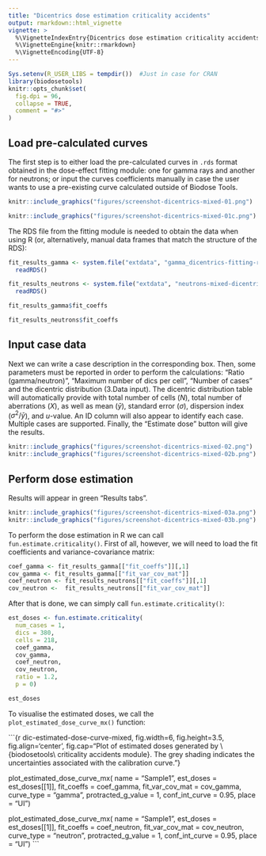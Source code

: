 ```yaml
---
title: "Dicentrics dose estimation criticality accidents"
output: rmarkdown::html_vignette
vignette: >
  %\VignetteIndexEntry{Dicentrics dose estimation criticality accidents}
  %\VignetteEngine{knitr::rmarkdown}
  %\VignetteEncoding{UTF-8}
---
```


```r
Sys.setenv(R_USER_LIBS = tempdir())  #Just in case for CRAN
library(biodosetools)
knitr::opts_chunk$set(
  fig.dpi = 96,
  collapse = TRUE,
  comment = "#>"
)
```

## Load pre-calculated curves

The first step is to either load the pre-calculated curves in `.rds` format obtained in the dose-effect fitting module: one for gamma rays and another for neutrons; or input the curves coefficients manually in case the user wants to use a pre-existing curve calculated outside of Biodose Tools. 

```r
knitr::include_graphics("figures/screenshot-dicentrics-mixed-01.png")
```

```r
knitr::include_graphics("figures/screenshot-dicentrics-mixed-01c.png")
```

The RDS file from the fitting module is needed to obtain the data when using R (or, alternatively, manual data frames that match the structure of the RDS):

```r

fit_results_gamma <- system.file("extdata", "gamma_dicentrics-fitting-results.rds", package = "biodosetools") %>%
  readRDS()

fit_results_neutrons <- system.file("extdata", "neutrons-mixed-dicentrics-fitting-results.rds", package = "biodosetools") %>%
  readRDS()
```

```r
fit_results_gamma$fit_coeffs

fit_results_neutrons$fit_coeffs
```

## Input case data

Next we can write a case description in the corresponding box. Then, some parameters must be reported in order to perform the calculations: "Ratio (gamma/neutron)", "Maximum number of dics per cell", "Number of cases" and the dicentric distribution (3.Data input). The dicentric distribution table will automatically provide with total number of cells ($N$), total number of aberrations ($X$), as well as mean ($\bar{y}$), standard error ($\sigma$), dispersion index ($\sigma^{2}/\bar{y}$), and $u$-value. An ID column will also appear to identify each case. Multiple cases are supported. Finally, the "Estimate dose" button will give the results.

```r
knitr::include_graphics("figures/screenshot-dicentrics-mixed-02.png")
knitr::include_graphics("figures/screenshot-dicentrics-mixed-02b.png")
```

## Perform dose estimation
Results will appear in green "Results tabs".

```r
knitr::include_graphics("figures/screenshot-dicentrics-mixed-03a.png")
knitr::include_graphics("figures/screenshot-dicentrics-mixed-03b.png")
```

To perform the dose estimation in R we can call `fun.estimate.criticality()`. First of all, however, we will need to load the fit coefficients and variance-covariance matrix:

```r

coef_gamma <- fit_results_gamma[["fit_coeffs"]][,1]
cov_gamma <- fit_results_gamma[["fit_var_cov_mat"]]
coef_neutron <- fit_results_neutrons[["fit_coeffs"]][,1]
cov_neutron <-  fit_results_neutrons[["fit_var_cov_mat"]]

```

After that is done, we can simply call `fun.estimate.criticality()`:

```r
est_doses <- fun.estimate.criticality(
  num_cases = 1,
  dics = 380, 
  cells = 218, 
  coef_gamma, 
  cov_gamma, 
  coef_neutron, 
  cov_neutron, 
  ratio = 1.2, 
  p = 0)

```


```r
est_doses
```

To visualise the estimated doses, we call the `plot_estimated_dose_curve_mx()` function:

```{r dic-estimated-dose-curve-mixed, fig.width=6, fig.height=3.5, fig.align='center', fig.cap="Plot of estimated doses generated by \\{biodosetools\\ criticality accidents module}. The grey shading indicates the uncertainties associated with the calibration curve."}

plot_estimated_dose_curve_mx(
  name = "Sample1", 
  est_doses = est_doses[[1]], 
  fit_coeffs = coef_gamma, 
  fit_var_cov_mat = cov_gamma,
  curve_type = "gamma",
  protracted_g_value = 1,
  conf_int_curve = 0.95, 
  place = "UI")
  

plot_estimated_dose_curve_mx(
  name = "Sample1", 
  est_doses = est_doses[[1]], 
  fit_coeffs = coef_neutron, 
  fit_var_cov_mat = cov_neutron,
  curve_type = "neutron",
  protracted_g_value = 1,
  conf_int_curve = 0.95, 
  place = "UI")
```
